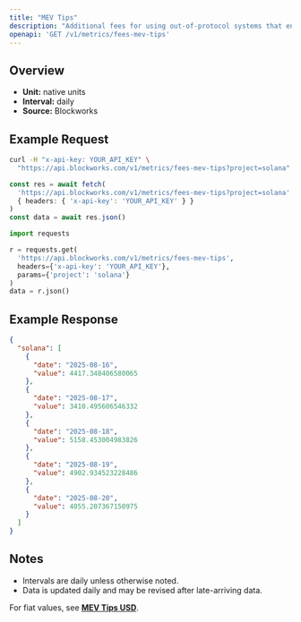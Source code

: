 ```yaml
---
title: "MEV Tips"
description: "Additional fees for using out-of-protocol systems that enables users to send transactions, or a bundle of transactions, to block builders or leaders for faster transaction execution, MEV capture, or MEV protection."
openapi: 'GET /v1/metrics/fees-mev-tips'
---
```


## Overview

- **Unit:** native units
- **Interval:** daily
- **Source:** Blockworks

## Example Request

<CodeGroup>

```bash cURL
curl -H "x-api-key: YOUR_API_KEY" \
  "https://api.blockworks.com/v1/metrics/fees-mev-tips?project=solana"
```

```typescript TypeScript
const res = await fetch(
  'https://api.blockworks.com/v1/metrics/fees-mev-tips?project=solana',
  { headers: { 'x-api-key': 'YOUR_API_KEY' } }
)
const data = await res.json()
```

```python Python
import requests

r = requests.get(
  'https://api.blockworks.com/v1/metrics/fees-mev-tips',
  headers={'x-api-key': 'YOUR_API_KEY'},
  params={'project': 'solana'}
)
data = r.json()
```

</CodeGroup>

## Example Response

```json
{
  "solana": [
    {
      "date": "2025-08-16",
      "value": 4417.348406580065
    },
    {
      "date": "2025-08-17",
      "value": 3410.495606546332
    },
    {
      "date": "2025-08-18",
      "value": 5158.453004983826
    },
    {
      "date": "2025-08-19",
      "value": 4902.934523228486
    },
    {
      "date": "2025-08-20",
      "value": 4055.207367150975
    }
  ]
}
```

## Notes
- Intervals are daily unless otherwise noted.
- Data is updated daily and may be revised after late-arriving data.


<Note>For fiat values, see **[MEV Tips USD](./fees-mev-tips-usd)**.</Note>